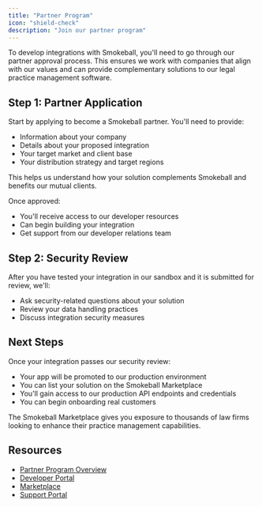 ```yaml
---
title: "Partner Program"
icon: "shield-check"
description: "Join our partner program"
---
```


To develop integrations with Smokeball, you'll need to go through our partner approval process. This ensures we work with companies that align with our values and can provide complementary solutions to our legal practice management software.

## Step 1: Partner Application

Start by applying to become a Smokeball partner. You'll need to provide:
- Information about your company
- Details about your proposed integration
- Your target market and client base
- Your distribution strategy and target regions

This helps us understand how your solution complements Smokeball and benefits our mutual clients.

Once approved:
- You'll receive access to our developer resources
- Can begin building your integration
- Get support from our developer relations team

## Step 2: Security Review

After you have tested your integration in our sandbox and it is submitted for review, we'll:
- Ask security-related questions about your solution
- Review your data handling practices
- Discuss integration security measures

## Next Steps

Once your integration passes our security review:
- Your app will be promoted to our production environment
- You can list your solution on the Smokeball Marketplace
- You'll gain access to our production API endpoints and credentials
- You can begin onboarding real customers

The Smokeball Marketplace gives you exposure to thousands of law firms looking to enhance their practice management capabilities.

## Resources

- [Partner Program Overview](https://www.smokeball.com/partners)
- [Developer Portal](https://console.smokeball.com)
- [Marketplace](https://marketplace.smokeball.com)
- [Support Portal](https://support.smokeball.com) 